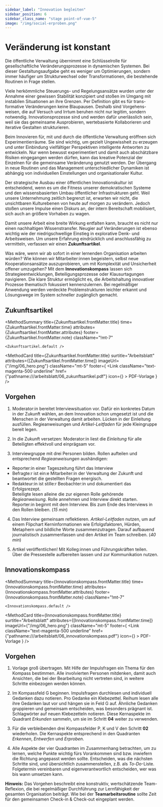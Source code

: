 ```yaml
---
sidebar_label: "Innovation begleiten"
sidebar_position: 6
sidebar_class_name: "stage point-of-vue-5"
image: "/img/social-erproben.png"
---
```



# Veränderung ist konstant

Die öffentliche Verwaltung übernimmt eine Schlüsselrolle für gesellschaftliche Veränderungsprozesse in dynamischen Systemen. Bei dieser Gestaltungsaufgabe geht es weniger um Optimierungen, sondern immer häufiger um Strukturwechsel oder Transformationen, die bestehende Routinen in Frage stellen.

Viele herkömmliche Steuerungs- und Regelungsansätze wurden unter der Annahme einer gewissen Stabilität konzipiert und stoßen im Umgang mit instabilen Situationen an ihre Grenzen. Per Definition gibt es für trans- formative Veränderungen keine Blaupausen. Deshalb sind Vorgehens- weisen, die auf Versuch und Irrtum beruhen nicht nur legitim, sondern notwendig. Innovationsprozesse sind und werden dafür unerlässlich sein, weil sie das gemeinsame Ausprobieren, wertebasierte Kollaborieren und iterative Gestalten strukturieren.

Beim Innovieren für, mit und durch die öffentliche Verwaltung eröffnen sich Experimentierräume. Sie sind wichtig, um gezielt Ungewissheit zu erzeugen und unter Einbindung vielfältiger Perspektiven intelligente Antworten zu entwickeln. Nur wenn bewusst experimentiert und damit auch abschätzbare Risiken eingegangen werden dürfen, kann das kreative Potenzial der Einzelnen für die gemeinsame Veränderung genutzt werden. Der Übergang in neue Routinen und das Management unterschiedlicher Dynamiken ist abhängig von individuellen Einstellungen und organisationaler Kultur.

Der strategische Ausbau einer öffentlichen Innovationskultur ist entscheidend, wenn es um die Fitness unserer demokratischen Systeme und den wissensbasierten Umbau öffentlicher Infrastrukturen geht. Weil unsere Unternehmung zeitlich begrenzt ist, erwarten wir nicht, die unsichtbaren Kulturebenen von heute auf morgen zu verändern. Jedoch stoßen unsere Impulse einen Diskurs an, der intern Bereitschaft mobilisiert, sich auch an größere Vorhaben zu wagen.

Damit unsere Arbeit eine breite Wirkung entfalten kann, braucht es nicht nur einen nachhaltigen Wissenstransfer. Neugier auf Veränderungen ist ebenso wichtig wie der niedrigschwellige Einstieg in explorative Denk- und Arbeitsweisen. Um unsere Erfahrung eindrücklich und anschlussfähig zu vermitteln, verfassen wir einen **Zukunftsartikel**.

Was wäre, wenn wir ab sofort in einer lernenden Organisation arbeiten würden? Wie können wir Mitarbeiter:innen begeistern, selbst neue Kooperationsansätze auszuprobieren, um mit Komplexität und Unsicherheit offener umzugehen? Mit dem **Innovationskompass** lassen sich Strategieentwicklungen, Beteiligungsprozesse oder Klausurtagungen navigieren. Die klare Struktur ermöglicht es, die Arbeitshaltung innovativer Prozesse thematisch fokussiert kennenzulernen. Bei regelmäßiger Anwendung werden verdeckte Problemstrukturen leichter erkannt und Lösungswege im System schneller zugänglich gemacht.

## Zukunftsartikel


<MethodSummary
	title={Zukunftsartikel.frontMatter.title}
	time={Zukunftsartikel.frontMatter.time}
	attributes={Zukunftsartikel.frontMatter.attributes}
	footer={Zukunftsartikel.frontMatter.note}
	className="!mt-7"
>
	<Zukunftsartikel.default />
</MethodSummary>

<MethodCard
	title={Zukunftsartikel.frontMatter.title}
	surtitle="Arbeitsblatt"
	attributes={[Zukunftsartikel.frontMatter.time]}
	imageUrl={"/img/06_hero.png"}
	className="mt-5"
	footer={
		<Link
			className="text-magenta-500 underline"
			href={"pathname:///arbeitsblatt/06_zukunftsartikel.pdf"}
			icon={<EditIcon className="w-3 h-3 text-inherit" />}
		>
			PDF-Vorlage
		</Link>
	}
/>

## Vorgehen

1. Moderator:in bereitet Interviewsituation vor. Dafür ein konkretes Datum in der Zukunft wählen, an dem Innovation schon umgesetzt ist und die Menschen in der Verwaltung damit arbeiten. Lücken in der Einleitung ausfüllen. Regieanweisungen und *Artikel-Leitfaden* für jede Kleingruppe bereit legen.

2. In die Zukunft versetzen: Moderator:in liest die *Einleitung* für alle Beteiligten effektvoll und einprägsam vor.

3. Interviewgruppe mit drei Personen bilden. Rollen aufteilen und entsprechend *Regieanweisungen* aushändigen:
* Reporter:in einer Tageszeitung führt das Interview
* Befragte:r ist ein:e Mitarbeiter:in der Verwaltung der Zukunft und beantwortet die gestellten Fragen energisch.
* Redakteur:in ist stille:r Beobachter:in und dokumentiert das Erfolgsrezept.\
Beteiligte lesen alleine die zur eigenen Rolle gehörende *Regieanweisung*. Rolle annehmen und Interview direkt starten. Reporter:in beginnt mit dem Interview. Bis zum Ende des Interviews in den Rollen bleiben. (*15 min*)

4. Das Interview gemeinsam reflektieren. *Artikel-Leitfaden* nutzen, um auf einem Flipchart Kerninformationen wie Erfolgsfaktoren, Hürden, Metaphern und bildliche Worte zusammenzutragen. Darauf aufbauend journalistisch zusammenfassen und den Artikel im Team schreiben. (*40 min*)

5. Artikel veröffentlichen! Mit Kolleg:innen und Führungskräften teilen. Über die Pressestelle aufbereiten lassen und zur Kommunikation nutzen.

<!-- Arbeitsblatt Zukunftsartikel -->

## Innovationskompass

<MethodSummary
	title={Innovationskompass.frontMatter.title}
	time={Innovationskompass.frontMatter.time}
	attributes={Innovationskompass.frontMatter.attributes}
	footer={Innovationskompass.frontMatter.note}
	className="!mt-7"
>
	<Innovationskompass.default />
</MethodSummary>

<MethodCard
	title={Innovationskompass.frontMatter.title}
	surtitle="Arbeitsblatt"
	attributes={[Innovationskompass.frontMatter.time]}
	imageUrl={"/img/06_hero.png"}
	className="mt-5"
	footer={
		<Link
			className="text-magenta-500 underline"
			href={"pathname:///arbeitsblatt/06_innovationskompass.pdf"}
			icon={<EditIcon className="w-3 h-3 text-inherit" />}
		>
			PDF-Vorlage
		</Link>
	}
/>

## Vorgehen

1. Vorlage groß übertragen. Mit Hilfe der Impulsfragen ein Thema für den Kompass bestimmen. Alle involvierten Personen mitdenken, damit auch Ansichten, die bei der Bearbeitung nicht vertreten sind, in weitere Schritte einbezogen werden können.

2. Im Kompassfeld G beginnen. Impulsfragen durchlesen und individuell Gedanken dazu notieren. Pro Gedanke ein Klebezettel. Reihum lesen alle ihre Gedanken laut vor und hängen sie in Feld G auf. Ähnliche Gedanken gruppieren und gemeinsam entscheiden, was besonders prägnant ist. Schlagwörter auf neuen Klebezetteln notieren. Diese Kernaspekte im Quadrant *Erkunden* sammeln, um sie im Schritt **04** weiter zu verwenden.

3. Für die verbleibenden drei Kompassfelder P, K und V den Schritt **02** wiederholen. Die Kernaspekte entsprechend in den Quadranten *Erkennen*, *Entwerfen* und *Erproben*.

4. Alle Aspekte der vier Quadranten im Zusammenhang betrachten, um zu lernen, welche Punkte wichtig fürs Vorankommen sind bzw. inwiefern die Richtung angepasst werden sollte. Entscheiden, was die nächsten Schritte sind, und übersichtlich zusammenstellen, z.B. als *To-Do*-Liste. Folgetermin vereinbaren und eigenverantwortlich entscheiden, wer was bis wann umsetzen kann.

<Hint><b>Hinweis:</b> Das Vorgehen beschreibt eine konstruktiv, wertschätzende Team-Reflexion, die bei regelmäßiger Durchführung zur Lernfähigkeit der gesamten Organisation beiträgt. Wie bei der **Teamarbeitsroutine** sollte Zeit für den gemeinsamen Check-in & Check-out eingeplant werden.</Hint>

<!-- Arbeitsblatt Innovationskompass -->

